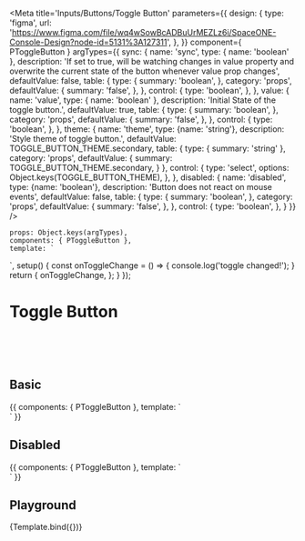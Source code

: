 
<Meta
    title='Inputs/Buttons/Toggle Button'
    parameters={{
        design: {
            type: 'figma',
            url: 'https://www.figma.com/file/wq4wSowBcADBuUrMEZLz6i/SpaceONE-Console-Design?node-id=5131%3A127311',
        },
    }}
    component={ PToggleButton }
    argTypes={{
        sync: {
            name: 'sync',
            type: { name: 'boolean' },
            description: 'If set to true, will be watching changes in value property and overwrite the current state of the button whenever value prop changes',
            defaultValue: false,
            table: {
                type: {
                    summary: 'boolean',
                },
                category: 'props',
                defaultValue: {
                    summary: 'false',
                },
            },
            control: {
                type: 'boolean',
            },
        },
        value: {
            name: 'value',
            type: { name: 'boolean' },
            description: 'Initial State of the toggle button.',
            defaultValue: true,
            table: {
                type: {
                    summary: 'boolean',
                },
                category: 'props',
                defaultValue: {
                    summary: 'false',
                },
            },
            control: {
                type: 'boolean',
            },
        },
        theme: {
            name: 'theme',
            type: {name: 'string'},
            description: 'Style theme of toggle button.',
            defaultValue: TOGGLE_BUTTON_THEME.secondary,
            table: {
                type: {
                    summary: 'string'
                },
                category: 'props',
                defaultValue: {
                    summary: TOGGLE_BUTTON_THEME.secondary,
                }
            },
            control: {
                type: 'select',
                options: Object.keys(TOGGLE_BUTTON_THEME),
            },
        },
        disabled: {
            name: 'disabled',
            type: {name: 'boolean'},
            description: 'Button does not react on mouse events',
            defaultValue: false,
            table: {
                type: {
                    summary: 'boolean',
                },
                category: 'props',
                defaultValue: {
                    summary: 'false',
                },
            },
            control: {
                type: 'boolean',
            },
        }
    }}
/>

    props: Object.keys(argTypes),
    components: { PToggleButton },
    template: `
<div style="display:flex; align-items:center; justify-content:center;">
    <p-toggle-button
        :value="value"
        :theme="theme"
        :disabled="disabled"
        @change="onToggleChange"
    />
</div>`,
    setup() {
        const onToggleChange = () => {
            console.log('toggle changed!');
        }
        return {
            onToggleChange,
        };
    }
});

# Toggle Button

<br/>
<br/>
<br/>

## Basic
<Canvas>
    <Story name="toggle button basic">
    {{
        components: { PToggleButton },
        template: `
<div style="display:flex; align-items:center; justify-content:center;">
    <p-toggle-button
        :value="true"
        class="mr-8"
    />
    <p-toggle-button
        :value="true"
        theme="peacock500"
    />
</div>`
    }}
    </Story>
</Canvas>

## Disabled
<Canvas>
    <Story name="toggle button disabeld">
        {{
            components: { PToggleButton },
            template: `
<div style="display:flex; align-items:center; justify-content:center;">
    <p-toggle-button
        :value="true"
        :disabled="true"
        class="mr-8"
    />
</div>`
        }}
    </Story>
</Canvas>

## Playground
<Canvas>
    <Story name="playground" >
        {Template.bind({})}
    </Story>
</Canvas>

<ArgsTable story="playground" />
